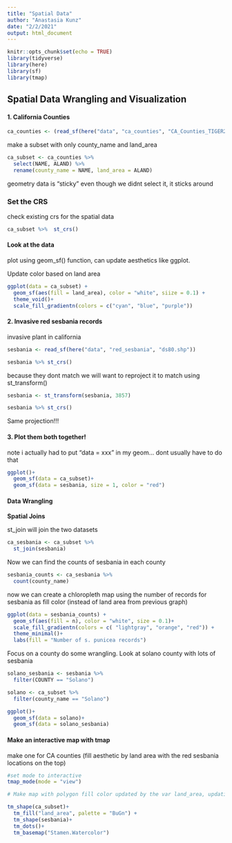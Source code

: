 ```yaml
---
title: "Spatial Data"
author: "Anastasia Kunz"
date: "2/2/2021"
output: html_document
---
```


```r
knitr::opts_chunk$set(echo = TRUE)
library(tidyverse)
library(here)
library(sf)
library(tmap)


```

## Spatial Data Wrangling and Visualization

#### 1. California Counties 

```r
ca_counties <- (read_sf(here("data", "ca_counties", "CA_Counties_TIGER2016.shp")))
```

make a subset with only county_name and land_area

```r
ca_subset <- ca_counties %>% 
  select(NAME, ALAND) %>% 
  rename(county_name = NAME, land_area = ALAND)
```

geometry data is "sticky" even though we didnt select it, it sticks around

### Set the CRS
check existing crs for the spatial data

```r
ca_subset %>%  st_crs()
```

#### Look at the data
plot using geom_sf() function, can update aesthetics like ggplot. 

Update color based on land area

```r
ggplot(data = ca_subset) +
  geom_sf(aes(fill = land_area), color = "white", siize = 0.1) +
  theme_void()+
  scale_fill_gradientn(colors = c("cyan", "blue", "purple"))
```

#### 2. Invasive red sesbania records
invasive plant in california

```r
sesbania <- read_sf(here("data", "red_sesbania", "ds80.shp"))

sesbania %>% st_crs()
```

because they dont match we will want to reproject it to match using st_transform()

```r
sesbania <- st_transform(sesbania, 3857)

sesbania %>% st_crs()
```

Same projection!!!

#### 3. Plot them both together!
note i actually had to put "data = xxx" in my geom... dont usually have to do that

```r
ggplot()+
  geom_sf(data = ca_subset)+
  geom_sf(data = sesbania, size = 1, color = "red")
```


####  Data Wrangling

**Spatial Joins**

st_join will join the two datasets

```r
ca_sesbania <- ca_subset %>% 
  st_join(sesbania)
```

Now we can find the counts of sesbania in each county

```r
sesbania_counts <- ca_sesbania %>% 
  count(county_name)
```

now we can create a chloropleth map using the number of records for sesbania as fill color (instead of land area from previous graph)

```r
ggplot(data = sesbania_counts) +
  geom_sf(aes(fill = n), color = "white", size = 0.1)+
  scale_fill_gradientn(colors = c( "lightgray", "orange", "red")) +
  theme_minimal()+
  labs(fill = "Number of s. punicea records")
```

Focus on a county do some wrangling. Look at solano county with lots of sesbania

```r
solano_sesbania <- sesbania %>% 
  filter(COUNTY == "Solano")

solano <- ca_subset %>% 
  filter(county_name == "Solano")

ggplot()+
  geom_sf(data = solano)+
  geom_sf(data = solano_sesbania)

```

#### Make an interactive map with tmap

make one for CA counties (fill aesthetic by land area with the red sesbania locations on the top)

```r
#set mode to interactive
tmap_mode(mode = "view")

# Make map with polygon fill color updated by the var land_area, updating the color pallette to "Bu Gn" then add another shape layer for the sesbania records as dots

tm_shape(ca_subset)+
  tm_fill("land_area", palette = "BuGn") +
  tm_shape(sesbania)+
  tm_dots()+
  tm_basemap("Stamen.Watercolor")



```

